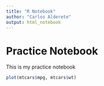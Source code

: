 ```yaml
---
title: "R Notebook"
author: "Carlos Alderete"
output: html_notebook
---
```


# Practice Notebook

This is my practice notebook

```r
plot(mtcars$mpg, mtcars$wt)
```

